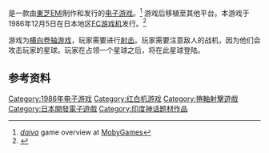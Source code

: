 {{NoteTA
| G1=Games
}}

{{vgname|超人迪瓦|ja=ディーヴァ ナーサティアの玉座}}是一款由[[東芝EMI|東芝EMI]]制作和发行的[[电子游戏|电子游戏]]。<ref name="mobygames">[http://www.mobygames.com/game/nes/daiva-story-6-nirsartia-no-gyokuza ''daiva''] game overview at [[MobyGames|MobyGames]]</ref> 游戏后移植至其他平台。本游戏于1986年12月5日在日本地区[[FC游戏机|FC游戏机]]发行。<ref name="gamefaqs">{{cite web | url = http://www.gamefaqs.com/nes/578336-daiva-story-6-imperial-of-nirsartia/data| title = Release information | publisher = [[GameFAQs|GameFAQs]]| date = | accessdate = 2015-11-19}}</ref>

游戏为[[横向卷轴游戏|横向卷轴游戏]]，玩家需要进行[[射击游戏|射击]]。玩家需要注意敌人的战机，因为他们会攻击玩家的星球。玩家在占领一个星球之后，将在此星球登陆。

== 参考资料 ==
{{Reflist}}

{{DEFAULTSORT:Daiva Nirsartia no Gyokuza}}
[[Category:1986年电子游戏|Category:1986年电子游戏]]
[[Category:红白机游戏|Category:红白机游戏]]
[[Category:捲軸射擊遊戲|Category:捲軸射擊遊戲]]
[[Category:日本開發電子遊戲|Category:日本開發電子遊戲]]
[[Category:印度神话题材作品|Category:印度神话题材作品]]
{{Shmup-videogame-stub}}